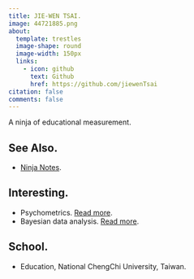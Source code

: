 ```yaml
---
title: JIE-WEN TSAI.
image: 44721885.png
about:
  template: trestles
  image-shape: round
  image-width: 150px
  links:
    - icon: github
      text: Github
      href: https://github.com/jiewenTsai
citation: false
comments: false
---
```


A ninja of educational measurement.

## See Also.

-   [Ninja Notes](https://ninja.rtfd.io).

## Interesting.

-   Psychometrics. [Read more](https://CRAN.R-project.org/view=Psychometrics).
-   Bayesian data analysis. [Read more](https://CRAN.R-project.org/view=Bayesian).

## School.

-   Education, National ChengChi University, Taiwan.
